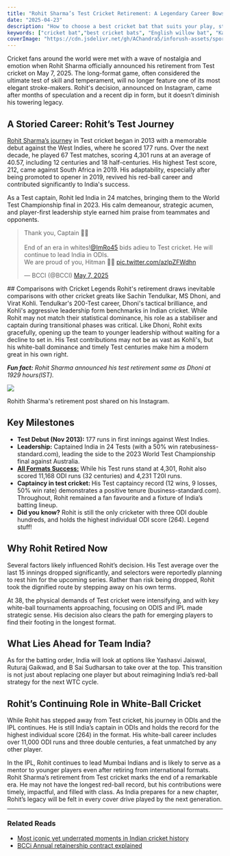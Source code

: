 ```yaml
---
title: "Rohit Sharma’s Test Cricket Retirement: A Legendary Career Bows Out"
date: "2025-04-23"
description: "How to choose a best cricket bat that suits your play, style and height?"
keywords: ["cricket bat","best cricket bats", "English willow bat", "Kashmir willow bat", "pickup shots", "cover drive"]
coverImage: "https://cdn.jsdelivr.net/gh/AChandra5/inforush-assets/sports-fitness/rohit-sharma.png"
---
```


Cricket fans around the world were met with a wave of nostalgia and emotion when Rohit Sharma officially announced his retirement from Test cricket on May  7, 2025. The long-format game, often considered the ultimate test of skill and temperament, will no longer feature one of its most elegant stroke-makers. Rohit's decision, announced on Instagram, came after months of speculation and a recent dip in form, but it doesn’t diminish his towering legacy.

## A Storied Career: Rohit’s Test Journey
<a href="https://www.cricbuzz.com/profiles/576/rohit-sharma#:~:text=With%20the%20retirements%20of%20stalwarts,his%20metaphorical%20statement%20to%20the" target="_blank">Rohit Sharma’s journey</a> in Test cricket began in 2013 with a memorable debut against the West Indies, where he scored 177 runs. Over the next decade, he played 67 Test matches, scoring 4,301 runs at an average of 40.57, including 12 centuries and 18 half-centuries. His highest Test score, 212, came against South Africa in 2019. His adaptability, especially after being promoted to opener in 2019, revived his red-ball career and contributed significantly to India's success.

As a Test captain, Rohit led India in 24 matches, bringing them to the World Test Championship final in 2023. His calm demeanour, strategic acumen, and player-first leadership style earned him praise from teammates and opponents.

<div style={{display: "flex", justifyContent: "center", alignItems:"center"}}>
<blockquote class="twitter-tweet"><p lang="en" dir="ltr">Thank you, Captain 🫡🫡<br /><br />End of an era in whites!<a href="https://twitter.com/ImRo45?ref_src=twsrc%5Etfw">@ImRo45</a> bids adieu to Test cricket. He will continue to lead India in ODIs.<br />We are proud of you, Hitman 🫡🫡 <a href="https://t.co/azlpZFWdhn">pic.twitter.com/azlpZFWdhn</a></p>&mdash; BCCI (@BCCI) <a href="https://twitter.com/BCCI/status/1920126481348329927?ref_src=twsrc%5Etfw">May 7, 2025</a></blockquote> <script async src="https://platform.twitter.com/widgets.js" charset="utf-8"></script>
</div>
## Comparisons with Cricket Legends
Rohit's retirement draws inevitable comparisons with other cricket greats like Sachin Tendulkar, MS Dhoni, and Virat Kohli. Tendulkar's 200-Test career, Dhoni's tactical brilliance, and Kohli's aggressive leadership form benchmarks in Indian cricket. While Rohit may not match their statistical dominance, his role as a stabiliser and captain during transitional phases was critical.
Like Dhoni, Rohit exits gracefully, opening up the team to younger leadership without waiting for a decline to set in. His Test contributions may not be as vast as Kohli's, but his white-ball dominance and timely Test centuries make him a modern great in his own right.

<em><strong>Fun fact:</strong> Rohit Sharma announced his test retirement same as Dhoni at 1929 hours(IST).</em>

<div>
<img src="https://cdn.jsdelivr.net/gh/AChandra5/inforush-assets/sports-fitness/rohit-sharma-instagram-post.jpg" style={{height: "570px"}}/>
<p style={{fontSize: "0.7rem", textAlign: "center"}}>Rohith Sharma's retirement post shared on his Instagram.</p>
</div>

## Key Milestones
- <b>Test Debut (Nov 2013):</b> 177 runs in first innings against West Indies.
- <b>Leadership:</b> Captained India in 24 Tests (with a 50% win ratebusiness-standard.com), leading the side to the 2023 World Test Championship final against Australia.
- <a href="https://www.cricbuzz.com/profiles/576/rohit-sharma#:~:text=With%20the%20retirements%20of%20stalwarts,his%20metaphorical%20statement%20to%20the" target="_blank"><b>All Formats Success:</b></a> While his Test runs stand at 4,301, Rohit also scored 11,168 ODI runs (32 centuries) and 4,231 T20I runs.
- <b>Captaincy in test cricket: </b>  His Test captaincy record (12 wins, 9 losses, 50% win rate) demonstrates a positive tenure (business-standard.com). Throughout, Rohit remained a fan favourite and a fixture of India’s batting lineup.
- <b>Did you know?</b> Rohit is still the only cricketer with three ODI double hundreds, and holds the highest individual ODI score (264). Legend stuff!

## Why Rohit Retired Now
Several factors likely influenced Rohit’s decision. His Test average over the last 15 innings dropped significantly, and selectors were reportedly planning to rest him for the upcoming series. Rather than risk being dropped, Rohit took the dignified route by stepping away on his own terms.

At 38, the physical demands of Test cricket were intensifying, and with key white-ball tournaments approaching, focusing on ODIS and IPL made strategic sense. His decision also clears the path for emerging players to find their footing in the longest format.

## What Lies Ahead for Team India?
As for the batting order, India will look at options like Yashasvi Jaiswal, Ruturaj Gaikwad, and B Sai Sudharsan to take over at the top. This transition is not just about replacing one player but about reimagining India’s red-ball strategy for the next WTC cycle.

## Rohit’s Continuing Role in White-Ball Cricket
While Rohit has stepped away from Test cricket, his journey in ODIs and the IPL continues. He is still India’s captain in ODIs and holds the record for the highest individual score (264) in the format. His white-ball career includes over 11,000 ODI runs and three double centuries, a feat unmatched by any other player.

In the IPL, Rohit continues to lead Mumbai Indians and is likely to serve as a mentor to younger players even after retiring from international formats.
Rohit Sharma’s retirement from Test cricket marks the end of a remarkable era. He may not have the longest red-ball record, but his contributions were timely, impactful, and filled with class. As India prepares for a new chapter, Rohit’s legacy will be felt in every cover drive played by the next generation.

---
###  Related Reads
- [Most iconic yet underrated moments in Indian cricket history](/category/sports-fitness/under-rated-iconic-indian-cricket-moments)
- [BCCi Annual retainership contract explained](/category/sports-fitness/bcci-anual-contract-explained)



